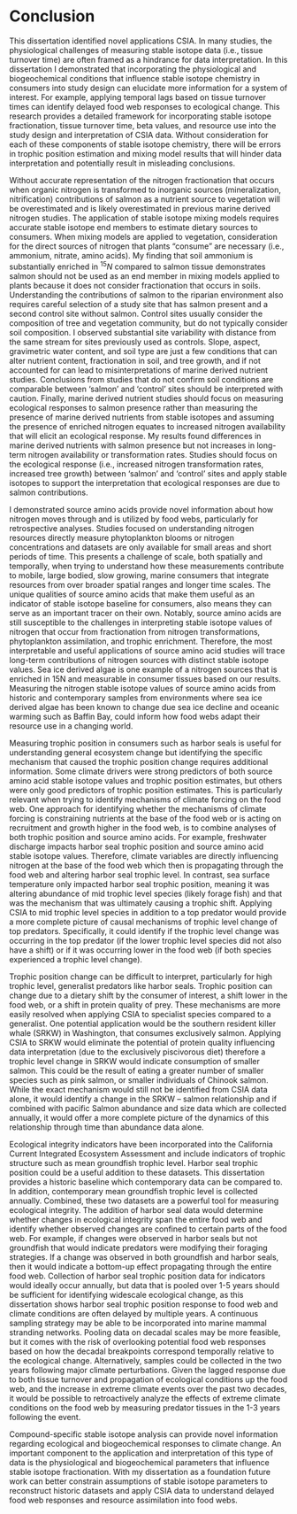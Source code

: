 # Conclusion {-}

This dissertation identified novel applications CSIA. In many studies, the physiological challenges of measuring stable isotope data (i.e., tissue turnover time) are often framed as a hindrance for data interpretation. In this dissertation I demonstrated that incorporating the physiological and biogeochemical conditions that influence stable isotope chemistry in consumers into study design can elucidate more information for a system of interest. For example, applying temporal lags based on tissue turnover times can identify delayed food web responses to ecological change. This research provides a detailed framework for incorporating stable isotope fractionation, tissue turnover time, beta values, and resource use into the study design and interpretation of CSIA data. Without consideration for each of these components of stable isotope chemistry, there will be errors in trophic position estimation and mixing model results that will hinder data interpretation and potentially result in misleading conclusions.  

Without accurate representation of the nitrogen fractionation that occurs when organic nitrogen is transformed to inorganic sources (mineralization, nitrification) contributions of salmon as a nutrient source to vegetation will be overestimated and is likely overestimated in previous marine derived nitrogen studies. The application of stable isotope mixing models requires accurate stable isotope end members to estimate dietary sources to consumers. When mixing models are applied to vegetation, consideration for the direct sources of nitrogen that plants “consume” are necessary (i.e., ammonium, nitrate, amino acids). My finding that soil ammonium is substantially enriched in $^{15}N$ compared to salmon tissue demonstrates salmon should not be used as an end member in mixing models applied to plants because it does not consider fractionation that occurs in soils. Understanding the contributions of salmon to the riparian environment also requires careful selection of a study site that has salmon present and a second control site without salmon. Control sites usually consider the composition of tree and vegetation community, but do not typically consider soil composition. I observed substantial site variability with distance from the same stream for sites previously used as controls. Slope, aspect, gravimetric water content, and soil type are just a few conditions that can alter nutrient content, fractionation in soil, and tree growth, and if not accounted for can lead to misinterpretations of marine derived nutrient studies. Conclusions from studies that do not confirm soil conditions are comparable between ‘salmon’ and ‘control’ sites should be interpreted with caution. Finally, marine derived nutrient studies should focus on measuring ecological responses to salmon presence rather than measuring the presence of marine derived nutrients from stable isotopes and assuming the presence of enriched nitrogen equates to increased nitrogen availability that will elicit an ecological response. My results found differences in marine derived nutrients with salmon presence but not increases in long-term nitrogen availability or transformation rates. Studies should focus on the ecological response (i.e., increased nitrogen transformation rates, increased tree growth) between ‘salmon’ and ‘control’ sites and apply stable isotopes to support the interpretation that ecological responses are due to salmon contributions.

I demonstrated source amino acids provide novel information about how nitrogen moves through and is utilized by food webs, particularly for retrospective analyses. Studies focused on understanding nitrogen resources directly measure phytoplankton blooms or nitrogen concentrations and datasets are only available for small areas and short periods of time. This presents a challenge of scale, both spatially and temporally, when trying to understand how these measurements contribute to mobile, large bodied, slow growing, marine consumers that integrate resources from over broader spatial ranges and longer time scales. The unique qualities of source amino acids that make them useful as an indicator of stable isotope baseline for consumers, also means they can serve as an important tracer on their own. Notably, source amino acids are still susceptible to the challenges in interpreting stable isotope values of nitrogen that occur from fractionation from nitrogen transformations, phytoplankton assimilation, and trophic enrichment. Therefore, the most interpretable and useful applications of source amino acid studies will trace long-term contributions of nitrogen sources with distinct stable isotope values. Sea ice derived algae is one example of a nitrogen sources that is enriched in 15N and measurable in consumer tissues based on our results. Measuring the nitrogen stable isotope values of source amino acids from historic and contemporary samples from environments where sea ice derived algae has been known to change due sea ice decline and oceanic warming such as Baffin Bay, could inform how food webs adapt their resource use in a changing world. 

Measuring trophic position in consumers such as harbor seals is useful for understanding general ecosystem change but identifying the specific mechanism that caused the trophic position change requires additional information. Some climate drivers were strong predictors of both source amino acid stable isotope values and trophic position estimates, but others were only good predictors of trophic position estimates. This is particularly relevant when trying to identify mechanisms of climate forcing on the food web. One approach for identifying whether the mechanisms of climate forcing is constraining nutrients at the base of the food web or is acting on recruitment and growth higher in the food web, is to combine analyses of both trophic position and source amino acids. For example, freshwater discharge impacts harbor seal trophic position and source amino acid stable isotope values. Therefore, climate variables are directly influencing nitrogen at the base of the food web which then is propagating through the food web and altering harbor seal trophic level. In contrast, sea surface temperature only impacted harbor seal trophic position, meaning it was altering abundance of mid trophic level species (likely forage fish) and that was the mechanism that was ultimately causing a trophic shift. Applying CSIA to mid trophic level species in addition to a top predator would provide a more complete picture of causal mechanisms of trophic level change of top predators. Specifically, it could identify if the trophic level change was occurring in the top predator (if the lower trophic level species did not also have a shift) or if it was occurring lower in the food web (if both species experienced a trophic level change).

Trophic position change can be difficult to interpret, particularly for high trophic level, generalist predators like harbor seals. Trophic position can change due to a dietary shift by the consumer of interest, a shift lower in the food web, or a shift in protein quality of prey. These mechanisms are more easily resolved when applying CSIA to specialist species compared to a generalist. One potential application would be the southern resident killer whale (SRKW) in Washington, that consumes exclusively salmon. Applying CSIA to SRKW would eliminate the potential of protein quality influencing data interpretation (due to the exclusively piscivorous diet) therefore a trophic level change in SRKW would indicate consumption of smaller salmon. This could be the result of eating a greater number of smaller species such as pink salmon, or smaller individuals of Chinook salmon. While the exact mechanism would still not be identified from CSIA data alone, it would identify a change in the SRKW – salmon relationship and if combined with pacific Salmon abundance and size data which are collected annually, it would offer a more complete picture of the dynamics of this relationship through time than abundance data alone. 

Ecological integrity indicators have been incorporated into the California Current Integrated Ecosystem Assessment and include indicators of trophic structure such as mean groundfish trophic level. Harbor seal trophic position could be a useful addition to these datasets. This dissertation provides a historic baseline which contemporary data can be compared to. In addition, contemporary mean groundfish trophic level is collected annually. Combined, these two datasets are a powerful tool for measuring ecological integrity. The addition of harbor seal data would determine whether changes in ecological integrity span the entire food web and identify whether observed changes are confined to certain parts of the food web. For example, if changes were observed in harbor seals but not groundfish that would indicate predators were modifying their foraging strategies. If a change was observed in both groundfish and harbor seals, then it would indicate a bottom-up effect propagating through the entire food web. Collection of harbor seal trophic position data for indicators would ideally occur annually, but data that is pooled over 1-5 years should be sufficient for identifying widescale ecological change, as this dissertation shows harbor seal trophic position response to food web and climate conditions are often delayed by multiple years. A continuous sampling strategy may be able to be incorporated into marine mammal stranding networks. Pooling data on decadal scales may be more feasible, but it comes with the risk of overlooking potential food web responses based on how the decadal breakpoints correspond temporally relative to the ecological change.  Alternatively, samples could be collected in the two years following major climate perturbations. Given the lagged response due to both tissue turnover and propagation of ecological conditions up the food web, and the increase in extreme climate events over the past two decades, it would be possible to retroactively analyze the effects of extreme climate conditions on the food web by measuring predator tissues in the 1-3 years following the event.  

Compound-specific stable isotope analysis can provide novel information regarding ecological and biogeochemical responses to climate change. An important component to the application and interpretation of this type of data is the physiological and biogeochemical parameters that influence stable isotope fractionation. With my dissertation as a foundation future work can better constrain assumptions of stable isotope parameters to reconstruct historic datasets and apply CSIA data to understand delayed food web responses and resource assimilation into food webs.   




